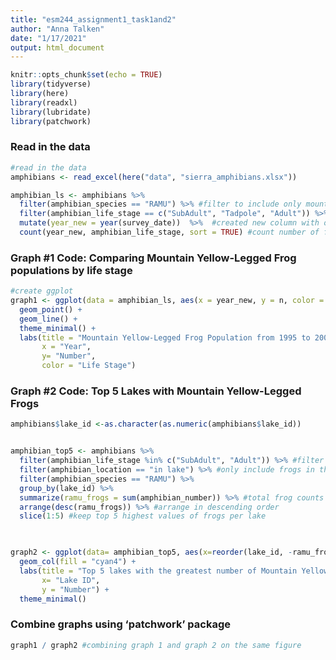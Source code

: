 ```yaml
---
title: "esm244_assignment1_task1and2"
author: "Anna Talken"
date: "1/17/2021"
output: html_document
---
```


```r
knitr::opts_chunk$set(echo = TRUE)
library(tidyverse)
library(here)
library(readxl)
library(lubridate)
library(patchwork)
```

### Read in the data
```r
#read in the data
amphibians <- read_excel(here("data", "sierra_amphibians.xlsx"))

amphibian_ls <- amphibians %>% 
  filter(amphibian_species == "RAMU") %>% #filter to include only mountain yellow-legged frog
  filter(amphibian_life_stage == c("SubAdult", "Tadpole", "Adult")) %>% 
  mutate(year_new = year(survey_date))  %>%  #created new column with only year
  count(year_new, amphibian_life_stage, sort = TRUE) #count number of frogs by year and life stage

```

### Graph #1 Code: Comparing Mountain Yellow-Legged Frog populations by life stage
```r
#create ggplot
graph1 <- ggplot(data = amphibian_ls, aes(x = year_new, y = n, color = amphibian_life_stage)) +
  geom_point() +
  geom_line() +
  theme_minimal() +
  labs(title = "Mountain Yellow-Legged Frog Population from 1995 to 2002",
       x = "Year",
       y= "Number",
       color = "Life Stage")
```

### Graph #2 Code: Top 5 Lakes with Mountain Yellow-Legged Frogs

```r

amphibians$lake_id <-as.character(as.numeric(amphibians$lake_id))


amphibian_top5 <- amphibians %>% 
  filter(amphibian_life_stage %in% c("SubAdult", "Adult")) %>% #filter to include only Adult and SubAdult frogs
  filter(amphibian_location == "in lake") %>% #only include frogs in the lake
  filter(amphibian_species == "RAMU") %>% 
  group_by(lake_id) %>% 
  summarize(ramu_frogs = sum(amphibian_number)) %>% #total frog counts per each lake
  arrange(desc(ramu_frogs)) %>% #arrange in descending order
  slice(1:5) #keep top 5 highest values of frogs per lake
 


graph2 <- ggplot(data= amphibian_top5, aes(x=reorder(lake_id, -ramu_frogs), y=ramu_frogs)) +
  geom_col(fill = "cyan4") +
  labs(title = "Top 5 lakes with the greatest number of Mountain Yellow-Legged Frogs", 
       x= "Lake ID",
       y = "Number") +
  theme_minimal()

```
### Combine graphs using 'patchwork' package

```r
graph1 / graph2 #combining graph 1 and graph 2 on the same figure

```

























